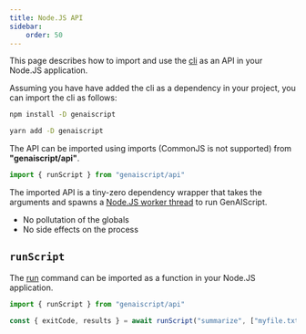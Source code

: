 ```yaml
---
title: Node.JS API
sidebar:
    order: 50
---
```



This page describes how to import and use the [cli](/genaiscript/reference/cli) as an API in your Node.JS application.

Assuming you have have added the cli as a dependency in your project, you can import the cli as follows:

<Tabs>
  <TabItem value="npm" label="npm">

```sh
npm install -D genaiscript
```

</TabItem>

  <TabItem value="yarn" label="yarn">

```sh
yarn add -D genaiscript
```

</TabItem>

</Tabs>

The API can be imported using imports (CommonJS is not supported) from **"genaiscript/api"**.

```javascript
import { runScript } from "genaiscript/api"
```

The imported API is a tiny-zero dependency wrapper that takes the arguments and spawns a [Node.JS worker thread](https://nodejs.org/api/worker_threads.html) to run GenAIScript.

- No pollutation of the globals
- No side effects on the process

## `runScript`

The [run](/genaiscript/reference/cli/run) command can be imported as a function in your Node.JS application.

```javascript
import { runScript } from "genaiscript/api"

const { exitCode, results } = await runScript("summarize", ["myfile.txt"])
```
